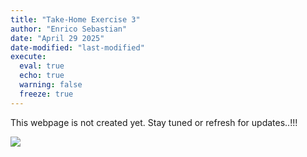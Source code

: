 ```yaml
---
title: "Take-Home Exercise 3"
author: "Enrico Sebastian"
date: "April 29 2025"
date-modified: "last-modified"
execute: 
  eval: true
  echo: true
  warning: false
  freeze: true
---
```



This webpage is not created yet. Stay tuned or refresh for updates..!!!

![](images/sad.png)
